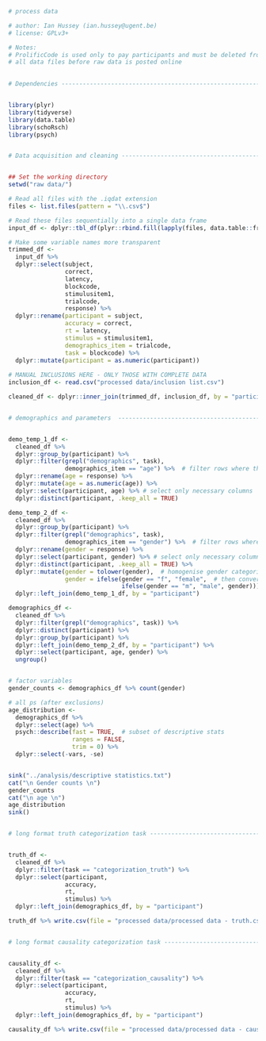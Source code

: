 ```r
# process data

# author: Ian Hussey (ian.hussey@ugent.be)
# license: GPLv3+

# Notes:
# ProlificCode is used only to pay participants and must be deleted from 
# all data files before raw data is posted online
 

# Dependencies ------------------------------------------------------------


library(plyr)
library(tidyverse)
library(data.table)
library(schoRsch)
library(psych)


# Data acquisition and cleaning -------------------------------------------


## Set the working directory
setwd("raw data/")

# Read all files with the .iqdat extension
files <- list.files(pattern = "\\.csv$")  

# Read these files sequentially into a single data frame
input_df <- dplyr::tbl_df(plyr::rbind.fill(lapply(files, data.table::fread, header = TRUE)))  # tbl_df() requires dplyr, rbind.fill() requires plyr, fread requires data.table

```


```r

# Make some variable names more transparent
trimmed_df <- 
  input_df %>%
  dplyr::select(subject,
                correct,
                latency,
                blockcode,
                stimulusitem1,
                trialcode,
                response) %>%
  dplyr::rename(participant = subject,
                accuracy = correct,
                rt = latency,
                stimulus = stimulusitem1,
                demographics_item = trialcode,
                task = blockcode) %>%
  dplyr::mutate(participant = as.numeric(participant))
  
# MANUAL INCLUSIONS HERE - ONLY THOSE WITH COMPLETE DATA
inclusion_df <- read.csv("processed data/inclusion list.csv")

cleaned_df <- dplyr::inner_join(trimmed_df, inclusion_df, by = "participant")


# demographics and parameters  --------------------------------------------


demo_temp_1_df <-
  cleaned_df %>%
  dplyr::group_by(participant) %>%
  dplyr::filter(grepl("demographics", task),
                demographics_item == "age") %>%  # filter rows where the block_name includes string
  dplyr::rename(age = response) %>%
  dplyr::mutate(age = as.numeric(age)) %>%
  dplyr::select(participant, age) %>% # select only necessary columns
  dplyr::distinct(participant, .keep_all = TRUE)

demo_temp_2_df <-
  cleaned_df %>%
  dplyr::group_by(participant) %>%
  dplyr::filter(grepl("demographics", task),
                demographics_item == "gender") %>%  # filter rows where the block_name includes string
  dplyr::rename(gender = response) %>%
  dplyr::select(participant, gender) %>% # select only necessary columns
  dplyr::distinct(participant, .keep_all = TRUE) %>%
  dplyr::mutate(gender = tolower(gender),  # homogenise gender categories. first make lower case
                gender = ifelse(gender == "f", "female",  # then convert abbreviations
                                ifelse(gender == "m", "male", gender))) %>%
  dplyr::left_join(demo_temp_1_df, by = "participant")

demographics_df <-
  cleaned_df %>%
  dplyr::filter(grepl("demographics", task)) %>%
  dplyr::distinct(participant) %>%
  dplyr::group_by(participant) %>%
  dplyr::left_join(demo_temp_2_df, by = "participant") %>%
  dplyr::select(participant, age, gender) %>%
  ungroup()


# factor variables
gender_counts <- demographics_df %>% count(gender)

# all ps (after exclusions)
age_distribution <- 
  demographics_df %>% 
  dplyr::select(age) %>%
  psych::describe(fast = TRUE,  # subset of descriptive stats
                  ranges = FALSE,
                  trim = 0) %>%
  dplyr::select(-vars, -se)


sink("../analysis/descriptive statistics.txt")
cat("\n Gender counts \n")
gender_counts
cat("\n age \n")
age_distribution
sink()


# long format truth categorization task -----------------------------------


truth_df <-  
  cleaned_df %>%
  dplyr::filter(task == "categorization_truth") %>%
  dplyr::select(participant, 
                accuracy,
                rt,
                stimulus) %>%
  dplyr::left_join(demographics_df, by = "participant")

truth_df %>% write.csv(file = "processed data/processed data - truth.csv", row.names = FALSE)


# long format causality categorization task -------------------------------


causality_df <-  
  cleaned_df %>%
  dplyr::filter(task == "categorization_causality") %>%
  dplyr::select(participant, 
                accuracy,
                rt,
                stimulus) %>%
  dplyr::left_join(demographics_df, by = "participant")

causality_df %>% write.csv(file = "processed data/processed data - causality.csv", row.names = FALSE)

```
